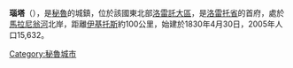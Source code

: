 {{noteTA
|1=zh-cn:伊基托斯;zh-tw:伊基多斯
}}
'''瑙塔'''（{{lang-es|Nauta}}），是[[秘魯|秘魯]]的城鎮，位於該國東北部[[洛雷託大區|洛雷託大區]]，是[[洛雷托省|洛雷托省]]的首府，處於[[馬拉尼翁河|馬拉尼翁河]]北岸，距離[[伊基托斯|伊基托斯]]約100公里，始建於1830年4月30日，2005年人口15,632。

{{coord|4|30|30|S|73|35|00|W|type:city(15000)_source:kolossus-nowiki|display=title}}

{{Peru-geo-stub}}
[[Category:秘魯城市|Category:秘魯城市]]